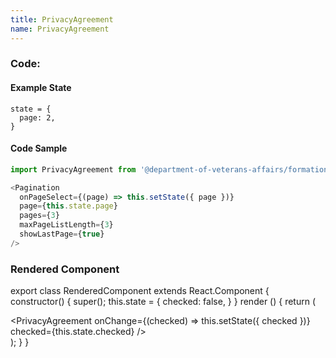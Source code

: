 ```yaml
---
title: PrivacyAgreement
name: PrivacyAgreement
---
```



### Code:

#### Example State
```
state = {
  page: 2,
}
```

#### Code Sample
```javascript
import PrivacyAgreement from '@department-of-veterans-affairs/formation-react/PrivacyAgreement'

<Pagination
  onPageSelect={(page) => this.setState({ page })}
  page={this.state.page}
  pages={3}
  maxPageListLength={3}
  showLastPage={true}
/>
```

### Rendered Component

export class RenderedComponent extends React.Component {
  constructor() {
    super();
    this.state = {
      checked: false,
    }
  }
  render () {
    return (
      <div className="rendered-component">
        <PrivacyAgreement
          onChange={(checked) => this.setState({ checked })}
          checked={this.state.checked}
        />
      </div>
    );
  }
}

<RenderedComponent />
